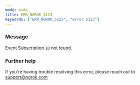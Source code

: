 ```yaml
---
mode: wide
title: ERR_NGROK_5123
keywords: ["ERR_NGROK_5123", "error 5123"]
---
```


### Message

Event Subscription `ID` not found.

### Further help

If you're having trouble resolving this error, please reach out to [support@ngrok.com](mailto:support@ngrok.com?subject=Help%20with%20ERR_NGROK_5123)
